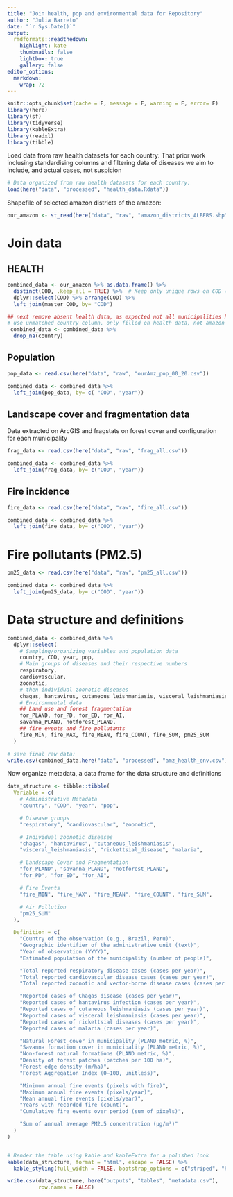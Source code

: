 ```yaml
---
title: "Join health, pop and environmental data for Repository"
author: "Julia Barreto"
date: "`r Sys.Date()`"
output:
  rmdformats::readthedown:
    highlight: kate
    thumbnails: false
    lightbox: true
    gallery: false
editor_options: 
  markdown: 
    wrap: 72
---
```


```r
knitr::opts_chunk$set(cache = F, message = F, warning = F, error= F)
library(here)
library(sf)
library(tidyverse)
library(kableExtra)
library(readxl)
library(tibble)
```

Load data from raw health datasets for each country:
That prior work inclusing standardising columns and filtering data of diseases we aim to include, and actual cases, not suspicion
```r
# Data organized from raw health datasets for each country:
load(here("data", "processed", "health_data.Rdata"))
```

Shapefile of selected amazon districts of the amazon:
```r
our_amazon <- st_read(here("data", "raw", "amazon_districts_ALBERS.shp")) 
```

# Join data

## HEALTH
```r
combined_data <- our_amazon %>% as.data.frame() %>%
  distinct(COD, .keep_all = TRUE) %>%  # Keep only unique rows on COD (e.g. SR)
  dplyr::select(COD) %>% arrange(COD) %>%
  left_join(master_COD, by= "COD")

## next remove absent health data, as expected not all municipalities had health entries
# use unmatched country column, only filled on health data, not amazon districts shp
 combined_data <- combined_data %>%
  drop_na(country)
```

## Population

```r
pop_data <- read.csv(here("data", "raw", "ourAmz_pop_00_20.csv"))

combined_data <- combined_data %>%
  left_join(pop_data, by= c( "COD", "year"))
```

## Landscape cover and fragmentation data

Data extracted on ArcGIS and fragstats on forest cover and configuration for each municipality 

```r
frag_data <- read.csv(here("data", "raw", "frag_all.csv")) 

combined_data <- combined_data %>%
  left_join(frag_data, by= c("COD", "year")) 
```

## Fire incidence

```r
fire_data <- read.csv(here("data", "raw", "fire_all.csv"))

combined_data <- combined_data %>%
  left_join(fire_data, by= c("COD", "year"))
```

# Fire pollutants (PM2.5)

```r
pm25_data <- read.csv(here("data", "raw", "pm25_all.csv"))

combined_data <- combined_data %>%
  left_join(pm25_data, by= c("COD", "year"))
```

# Data structure and definitions

```r
combined_data <- combined_data %>%
  dplyr::select(
    # Sampling/organizing variables and population data
    country, COD, year, pop,
    # Main groups of diseases and their respective numbers
    respiratory,
    cardiovascular,
    zoonotic,
    # then individual zoonotic diseases
    chagas, hantavirus, cutaneous_leishmaniasis, visceral_leishmaniasis, rickettsial_disease, malaria,
    # Environmental data
    ## Land use and forest fragmentation
    for_PLAND, for_PD, for_ED, for_AI, 
    savanna_PLAND, notforest_PLAND,
    ## fire events and fire pollutants
    fire_MIN, fire_MAX, fire_MEAN, fire_COUNT, fire_SUM, pm25_SUM
  )

# save final raw data:
write.csv(combined_data,here("data", "processed", "amz_health_env.csv"), row.names = FALSE)
```

Now organize metadata, a data frame for the data structure and definitions

```r
data_structure <- tibble::tibble(
  Variable = c(
    # Administrative Metadata
    "country", "COD", "year", "pop",

    # Disease groups
    "respiratory", "cardiovascular", "zoonotic",

    # Individual zoonotic diseases
    "chagas", "hantavirus", "cutaneous_leishmaniasis", 
    "visceral_leishmaniasis", "rickettsial_disease", "malaria",

    # Landscape Cover and Fragmentation
    "for_PLAND", "savanna_PLAND", "notforest_PLAND", 
    "for_PD", "for_ED", "for_AI",

    # Fire Events
    "fire_MIN", "fire_MAX", "fire_MEAN", "fire_COUNT", "fire_SUM",

    # Air Pollution
    "pm25_SUM"
  ),

  Definition = c(
    "Country of the observation (e.g., Brazil, Peru)",
    "Geographic identifier of the administrative unit (text)",
    "Year of observation (YYYY)",
    "Estimated population of the municipality (number of people)",

    "Total reported respiratory disease cases (cases per year)",
    "Total reported cardiovascular disease cases (cases per year)",
    "Total reported zoonotic and vector-borne disease cases (cases per year)",

    "Reported cases of Chagas disease (cases per year)",
    "Reported cases of hantavirus infection (cases per year)",
    "Reported cases of cutaneous leishmaniasis (cases per year)",
    "Reported cases of visceral leishmaniasis (cases per year)",
    "Reported cases of rickettsial diseases (cases per year)",
    "Reported cases of malaria (cases per year)",

    "Natural Forest cover in municipality (PLAND metric, %)",
    "Savanna formation cover in municipality (PLAND metric, %)",
    "Non-forest natural formations (PLAND metric, %)",
    "Density of forest patches (patches per 100 ha)",
    "Forest edge density (m/ha)",
    "Forest Aggregation Index (0–100, unitless)",

    "Minimum annual fire events (pixels with fire)",
    "Maximum annual fire events (pixels/year)",
    "Mean annual fire events (pixels/year)",
    "Years with recorded fire (count)",
    "Cumulative fire events over period (sum of pixels)",

    "Sum of annual average PM2.5 concentration (μg/m³)"
  )
)


# Render the table using kable and kableExtra for a polished look
kable(data_structure, format = "html", escape = FALSE) %>%
  kable_styling(full_width = FALSE, bootstrap_options = c("striped", "hover", "condensed", "responsive"))
```


```r
write.csv(data_structure, here("outputs", "tables", "metadata.csv"), 
          row.names = FALSE)
```

